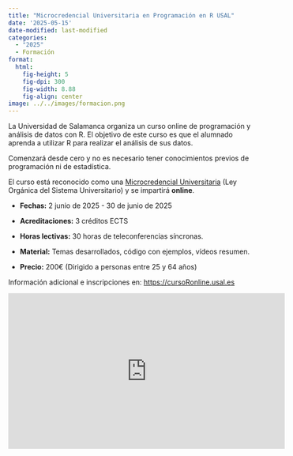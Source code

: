 ```yaml
---
title: "Microcredencial Universitaria en Programación en R USAL"
date: '2025-05-15'
date-modified: last-modified
categories:
  - "2025"
  - Formación
format: 
  html: 
    fig-height: 5
    fig-dpi: 300
    fig-width: 8.88
    fig-align: center
image: ../../images/formacion.png
---
```


La Universidad de Salamanca organiza un curso online de programación y análisis de datos con R. El objetivo de este curso es que el alumnado aprenda a utilizar R para realizar el análisis de sus datos.

Comenzará desde cero y no es necesario tener conocimientos previos de programación ni de estadística.

El curso está reconocido como una [Microcredencial Universitaria](https://www.youtube.com/watch?v=MAJWMt7GejI) (Ley Orgánica del Sistema Universitario) y se impartirá **online**.

-   **Fechas:** 2 junio de 2025 - 30 de junio de 2025

-   **Acreditaciones:** 3 créditos ECTS

-   **Horas lectivas:** 30 horas de teleconferencias síncronas.

-   **Material:** Temas desarrollados, código con ejemplos, vídeos resumen.

-   **Precio:** 200€ (Dirigido a personas entre 25 y 64 años)

Información adicional e inscripciones en: [https://cursoRonline.usal.es](https://cursoronline.usal.es/)

<iframe width="560" height="315" src="https://www.youtube.com/embed/MAJWMt7GejI?si=WF6pvjCK25zuh9Zk" title="YouTube video player" frameborder="0" allow="accelerometer; autoplay; clipboard-write; encrypted-media; gyroscope; picture-in-picture; web-share" referrerpolicy="strict-origin-when-cross-origin" allowfullscreen>

</iframe>
